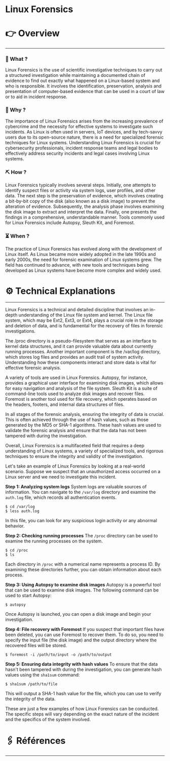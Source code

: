 # Linux Forensics


# 👉 Overview

---

### 👀 What ?

Linux Forensics is the use of scientific investigative techniques to carry out a structured investigation while maintaining a documented chain of evidence to find out exactly what happened on a Linux-based system and who is responsible. It involves the identification, preservation, analysis and presentation of computer-based evidence that can be used in a court of law or to aid in incident response.


### 🧐 Why ?

The importance of Linux Forensics arises from the increasing prevalence of cybercrime and the necessity for effective systems to investigate such incidents. As Linux is often used in servers, IoT devices, and by tech-savvy users due to its open-source nature, there is a need for specialized forensic techniques for Linux systems. Understanding Linux Forensics is crucial for cybersecurity professionals, incident response teams and legal bodies to effectively address security incidents and legal cases involving Linux systems.


### ⛏️ How ?

Linux Forensics typically involves several steps. Initially, one attempts to identify suspect files or activity via system logs, user profiles, and other data. The next step is the preservation of evidence, which involves creating a bit-by-bit copy of the disk (also known as a disk image) to prevent the alteration of evidence. Subsequently, the analysis phase involves examining the disk image to extract and interpret the data. Finally, one presents the findings in a comprehensive, understandable manner. Tools commonly used for Linux Forensics include Autopsy, Sleuth Kit, and Foremost.


### ⏳ When ?

The practice of Linux Forensics has evolved along with the development of Linux itself. As Linux became more widely adopted in the late 1990s and early 2000s, the need for forensic examination of Linux systems grew. The field has continued to advance, with new tools and techniques being developed as Linux systems have become more complex and widely used.


# ⚙️ Technical Explanations

---

Linux Forensics is a technical and detailed discipline that involves an in-depth understanding of the Linux file system and kernel. The Linux file system, which may be Ext2, Ext3, or Ext4, plays a crucial role in the storage and deletion of data, and is fundamental for the recovery of files in forensic investigations.

The /proc directory is a pseudo-filesystem that serves as an interface to kernel data structures, and it can provide valuable data about currently running processes. Another important component is the /var/log directory, which stores log files and provides an audit trail of system activity. Understanding how these components interact and store data is vital for effective forensic analysis.

A variety of tools are used in Linux Forensics. Autopsy, for instance, provides a graphical user interface for examining disk images, which allows for easy navigation and analysis of the file system. Sleuth Kit is a suite of command-line tools used to analyze disk images and recover files. Foremost is another tool used for file recovery, which operates based on the headers, footers, and internal data structures of files.

In all stages of the forensic analysis, ensuring the integrity of data is crucial. This is often achieved through the use of hash values, such as those generated by the MD5 or SHA-1 algorithms. These hash values are used to validate the forensic analysis and ensure that the data has not been tampered with during the investigation.

Overall, Linux Forensics is a multifaceted field that requires a deep understanding of Linux systems, a variety of specialized tools, and rigorous techniques to ensure the integrity and validity of the investigation.

Let's take an example of Linux Forensics by looking at a real-world scenario. Suppose we suspect that an unauthorized access occurred on a Linux server and we need to investigate this incident.

**Step 1: Analyzing system logs**
System logs are valuable sources of information. You can navigate to the `/var/log` directory and examine the `auth.log` file, which records all authentication events.

```
$ cd /var/log
$ less auth.log

```

In this file, you can look for any suspicious login activity or any abnormal behavior.

**Step 2: Checking running processes**
The `/proc` directory can be used to examine the running processes on the system.

```
$ cd /proc
$ ls

```

Each directory in `/proc` with a numerical name represents a process ID. By examining these directories further, you can obtain information about each process.

**Step 3: Using Autopsy to examine disk images**
Autopsy is a powerful tool that can be used to examine disk images. The following command can be used to start Autopsy:

```
$ autopsy

```

Once Autopsy is launched, you can open a disk image and begin your investigation.

**Step 4: File recovery with Foremost**
If you suspect that important files have been deleted, you can use Foremost to recover them. To do so, you need to specify the input file (the disk image) and the output directory where the recovered files will be stored.

```
$ foremost -i /path/to/input -o /path/to/output

```

**Step 5: Ensuring data integrity with hash values**
To ensure that the data hasn't been tampered with during the investigation, you can generate hash values using the `sha1sum` command:

```
$ sha1sum /path/to/file

```

This will output a SHA-1 hash value for the file, which you can use to verify the integrity of the data.

These are just a few examples of how Linux Forensics can be conducted. The specific steps will vary depending on the exact nature of the incident and the specifics of the system involved.

# 🖇️ Références

---